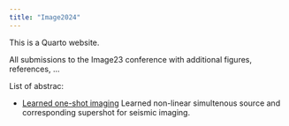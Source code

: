 ```yaml
---
title: "Image2024"
---
```


This is a Quarto website.

All submissions to the Image23 conference with additional figures, references, ...

List of abstrac:

- [Learned one-shot imaging](OneShot/abstract.qmd) Learned non-linear simultenous source and corresponding supershot for seismic imaging.